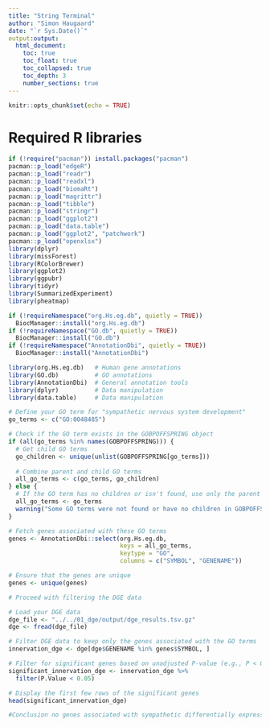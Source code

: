 ```yaml
---
title: "String Terminal"
author: "Simon Haugaard"
date: "`r Sys.Date()`"
output:output: 
  html_document:
    toc: true
    toc_float: true
    toc_collapsed: true
    toc_depth: 3
    number_sections: true
---
```


```r
knitr::opts_chunk$set(echo = TRUE)
```

# Required R libraries
```r
if (!require("pacman")) install.packages("pacman")
pacman::p_load("edgeR")
pacman::p_load("readr")
pacman::p_load("readxl")
pacman::p_load("biomaRt")
pacman::p_load("magrittr")
pacman::p_load("tibble")
pacman::p_load("stringr")
pacman::p_load("ggplot2")
pacman::p_load("data.table")
pacman::p_load("ggplot2", "patchwork")
pacman::p_load("openxlsx")
library(dplyr)
library(missForest)
library(RColorBrewer)
library(ggplot2)
library(ggpubr)
library(tidyr)
library(SummarizedExperiment)
library(pheatmap)

```

```r
if (!requireNamespace("org.Hs.eg.db", quietly = TRUE))
  BiocManager::install("org.Hs.eg.db")
if (!requireNamespace("GO.db", quietly = TRUE))
  BiocManager::install("GO.db")
if (!requireNamespace("AnnotationDbi", quietly = TRUE))
  BiocManager::install("AnnotationDbi")

library(org.Hs.eg.db)   # Human gene annotations
library(GO.db)          # GO annotations
library(AnnotationDbi)  # General annotation tools
library(dplyr)          # Data manipulation
library(data.table)     # Data manipulation
```



```r
# Define your GO term for "sympathetic nervous system development"
go_terms <- c("GO:0048485")

# Check if the GO term exists in the GOBPOFFSPRING object
if (all(go_terms %in% names(GOBPOFFSPRING))) {
  # Get child GO terms
  go_children <- unique(unlist(GOBPOFFSPRING[go_terms]))
  
  # Combine parent and child GO terms
  all_go_terms <- c(go_terms, go_children)
} else {
  # If the GO term has no children or isn't found, use only the parent term
  all_go_terms <- go_terms
  warning("Some GO terms were not found or have no children in GOBPOFFSPRING.")
}

# Fetch genes associated with these GO terms
genes <- AnnotationDbi::select(org.Hs.eg.db, 
                               keys = all_go_terms, 
                               keytype = "GO", 
                               columns = c("SYMBOL", "GENENAME"))

# Ensure that the genes are unique
genes <- unique(genes)

# Proceed with filtering the DGE data

```
```r
# Load your DGE data
dge_file <- "../../01_dge/output/dge_results.tsv.gz"
dge <- fread(dge_file)

# Filter DGE data to keep only the genes associated with the GO terms
innervation_dge <- dge[dge$GENENAME %in% genes$SYMBOL, ]

# Filter for significant genes based on unadjusted P-value (e.g., P < 0.05)
significant_innervation_dge <- innervation_dge %>% 
  filter(P.Value < 0.05)

# Display the first few rows of the significant genes
head(significant_innervation_dge)

#Conclusion no genes associated with sympathetic differentially expressed in LA

```